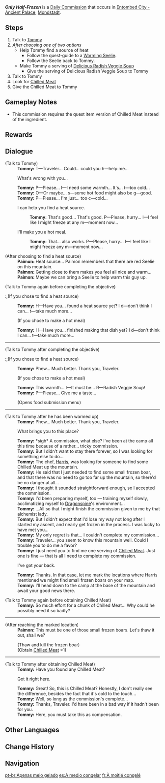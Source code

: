 {{Quest Infobox
|id            = 20520
|type          = Commission
|image         = Commission Only Half-Frozen.png
|npc           = Tommy
|startLocation = [[Entombed City - Ancient Palace]], [[Mondstadt]]
|region        = Mondstadt
|area          = Dragonspine
|subarea       = Entombed City - Ancient Palace
|characters    = Paimon; Tommy; Traveler
|other         = 
*AR-Dependent Rewards
}}
'''''Only Half-Frozen''''' is a [[Daily Commission]] that occurs in [[Entombed City - Ancient Palace]], [[Mondstadt]].
==Steps==
#Talk to [[Tommy]]
#''After choosing one of two options''
#*Help Tommy find a source of heat
#**Follow the quest-guide to a [[Warming Seelie]].
#**Follow the Seelie back to Tommy.
#*Make Tommy a serving of [[Radish Veggie Soup|Delicious Radish Veggie Soup]]
#**Give the serving of Delicious Radish Veggie Soup to Tommy
#Talk to Tommy
#Look for [[Chilled Meat (Quest Item)|Chilled Meat]]
#Give the Chilled Meat to Tommy

==Gameplay Notes==
* This commission requires the quest item version of Chilled Meat instead of the ingredient.

==Rewards==
{{Commission Rewards|low}}

==Dialogue==
{{Quest Description|Despite being well on the way towards freezing to death, [[Tommy]] the adventurer is concerned about one thing only: his incomplete commission...}}
{{Dialogue start}}
;(Talk to Tommy)
:'''Tommy:''' T&mdash;Traveler... Could... could you h&mdash;help me...
:{{DIcon|Talk}} What's wrong with you...
:'''Tommy:''' P&mdash;Please... I&mdash;I need some warmth... It's... t&mdash;too cold...
:'''Tommy:''' O&mdash;Or maybe... s&mdash;some hot food might also be g&mdash;good.
:'''Tommy:''' P&mdash;Please... I'm just... too c&mdash;cold...
:{{DIcon|Talk}} I can help you find a heat source.
::'''Tommy:''' That's good... That's good. P&mdash;Please, hurry... I&mdash;I feel like I might freeze at any m&mdash;moment now...
:{{DIcon|Talk}} I'll make you a hot meal.
::'''Tommy:''' That... also works. P&mdash;Please, hurry... I&mdash;I feel like I might freeze any m&mdash;moment now...

;(After choosing to find a heat source)
:'''Paimon:''' Heat source... Paimon remembers that there are red Seelie on this mountain.
:'''Paimon:''' Getting close to them makes you feel all nice and warm...
:'''Paimon:''' Maybe we can bring a Seelie to help warm this guy up.

;(Talk to Tommy again before completing the objective)
:;(If you chose to find a heat source)
:'''Tommy:''' H&mdash;Have you... found a heat source yet? I d&mdash;don't think I can... t&mdash;take much more...
:;(If you chose to make a hot meal)
:'''Tommy:''' H&mdash;Have you... finished making that dish yet? I d&mdash;don't think I can... t&mdash;take much more...
----
;(Talk to Tommy after completing the objective)
:;(If you chose to find a heat source)
:'''Tommy:''' Phew... Much better. Thank you, Traveler.
:;(If you chose to make a hot meal)
:'''Tommy:''' This warmth... I&mdash;It must be... R&mdash;Radish Veggie Soup!
:'''Tommy:''' P&mdash;Please... Give me a taste...
:;(Opens food submission menu)
----
;(Talk to Tommy after he has been warmed up)
:'''Tommy:''' Phew... Much better. Thank you, Traveler.
:{{DIcon|Talk}} What brings you to this place?
:'''Tommy:''' *sigh* A commission, what else? I've been at the camp all this time because of a rather... tricky commission.
:'''Tommy:''' But I didn't want to stay there forever, so I was looking for something else to do...
:'''Tommy:''' The chef, [[Harris]], was looking for someone to find some Chilled Meat up the mountain.
:'''Tommy:''' He said that I just needed to find some small frozen boar, and that there was no need to go too far up the mountain, so there'd be no danger at all...
:'''Tommy:''' I thought it sounded straightforward enough, so I accepted the commission.
:'''Tommy:''' I'd been preparing myself, too &mdash; training myself slowly, acclimatizing myself to [[Dragonspine]]'s environment...
:'''Tommy:''' ...All so that I might finish the commission given to me by that alchemist lady.
:'''Tommy:''' But I didn't expect that I'd lose my way not long after I started my ascent, and nearly get frozen in the process. I was lucky to have met you...
:'''Tommy:''' My only regret is that... I couldn't complete my commission...
:'''Tommy:''' Traveler... you seem to know this mountain well. Could I trouble you to do me a favor?
:'''Tommy:''' I just need you to find me one serving of [[Chilled Meat (Quest Item)|Chilled Meat]]. Just one is fine &mdash; that is all I need to complete my commission.
:{{DIcon|Talk}} I've got your back.
:'''Tommy:''' Thanks. In that case, let me mark the locations where Harris mentioned we might find small frozen boars on your map.
:'''Tommy:''' I'll head down to the camp at the base of the mountain and await your good news there.

;(Talk to Tommy again before obtaining Chilled Meat)
:'''Tommy:''' So much effort for a chunk of Chilled Meat... Why could he possibly need it so badly?
----
;(After reaching the marked location)
:'''Paimon:''' This must be one of those small frozen boars. Let's thaw it out, shall we?
:;(Thaw and kill the frozen boar)
:;(Obtain [[Chilled Meat (Quest Item)|Chilled Meat]] ×1)
----
;(Talk to Tommy after obtaining Chilled Meat)
:'''Tommy:''' Have you found any Chilled Meat?
:{{DIcon|Talk}} Got it right here.
:'''Tommy:''' Great! So, this is Chilled Meat? Honestly, I don't really see the difference, besides the fact that it's cold to the touch...
:'''Tommy:''' Well, so long as the commission's complete...
:'''Tommy:''' Thanks, Traveler. I'd have been in a bad way if it hadn't been for you.
:'''Tommy:''' Here, you must take this as compensation.
{{Dialogue end}}

==Other Languages==
{{Other Languages
|en      = Only Half-Frozen
|zhs     = 中度冰寒
|zhs_rm  = Zhōngdù Bīnghán
|zht     = 中度冰寒
|zht_rm  = Zhōngdù Bīnghán
|zh_tl   = Medium-Level Ice and Cold
|ja      = 寒さ指数・中
|ja_rm   = Samusa Shisuu - Naka{{Assumed}}
|ja_tl   = Coldness Index - In Process
|ko      = 추위 지수・중
|ko_rm   = Chuwi Jisu - Jung
|ko_tl   = Cold Degree - Middle
|es      = A medio congelar
|es_tl   = Half Frozen
|fr      = À moitié congelé
|fr_tl   = Half Frozen
|ru      = Полумороженое мясо
|ru_tl   = Half-Frozen Meat
|th      = ความเหน็บหนาวที่ถาโถม
|th_rm   = 
|th_tl   = The Cold That Rushes In
|vi      = Băng Giá Vừa Đủ
|vi_tl   = Just Being Frozen Enough
|de      = Nur Halb Gefroren
|de_tl   = Only Half-Frozen
|id      = Hampir Membeku
|id_tl   = Almost Being Frozen
|pt      = Apenas meio gelado
|pt_tl   = 
|tr      = Kısmen Donmuş
|tr_tl   = 
|it      = Mezzo congelato
|it_tl   = 
}}

==Change History==
{{Change History|1.2}}

==Navigation==
{{Commission Navbox|Mondstadt|Standalone}}
[[pt-br:Apenas meio gelado]]
[[es:A medio congelar]]
[[fr:À moitié congelé]]